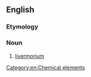 ==English==

===Etymology===
{{prefix|en|eka|polonium}}

===Noun===
{{en-noun|-}}

# [[livermorium]]

[[Category:en:Chemical elements]]